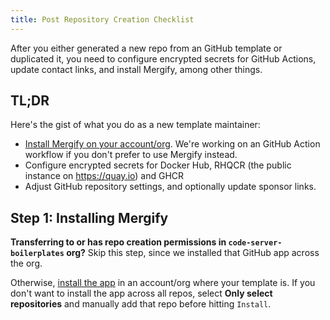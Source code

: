 ```yaml
---
title: Post Repository Creation Checklist
---
```


After you either generated a new repo from an GitHub template or duplicated it, you need to configure encrypted secrets for GitHub Actions, update contact links, and install Mergify, among other things.

## TL;DR

Here's the gist of what you do as a new template maintainer:

* [Install Mergify on your account/org](https://github.com/apps/mergify/installations/new). We're working on an GitHub Action workflow if you don't prefer to use Mergify instead.
* Configure encrypted secrets for Docker Hub, RHQCR (the public instance on <https://quay.io>) and GHCR
* Adjust GitHub repository settings, and optionally update sponsor links.

## Step 1: Installing Mergify

**Transferring to or has repo creation permissions in `code-server-boilerplates` org?** Skip this step, since we installed that GitHub app across the org.

Otherwise, [install the app](https://github.com/apps/mergify/installations/new) in an account/org where your template is. If you don't want to install the app across all repos, select **Only select repositories** and manually add that repo before hitting `Install`.